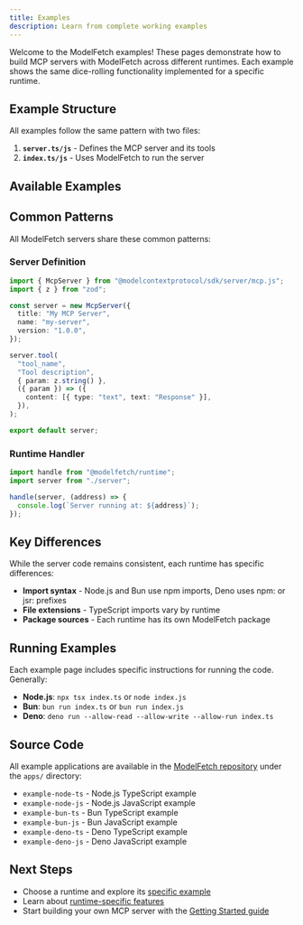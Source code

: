 ```yaml
---
title: Examples
description: Learn from complete working examples
---
```


Welcome to the ModelFetch examples! These pages demonstrate how to build MCP servers with ModelFetch across different runtimes. Each example shows the same dice-rolling functionality implemented for a specific runtime.

## Example Structure

All examples follow the same pattern with two files:

1. **`server.ts/js`** - Defines the MCP server and its tools
2. **`index.ts/js`** - Uses ModelFetch to run the server

## Available Examples

<Cards>
  <Card
    title="Node.js"
    description="MCP server examples for Node.js runtime"
    href="/docs/examples/node"
  />
  <Card
    title="Bun"
    description="MCP server examples for Bun runtime"
    href="/docs/examples/bun"
  />
  <Card
    title="Deno"
    description="MCP server examples for Deno runtime"
    href="/docs/examples/deno"
  />
</Cards>

## Common Patterns

All ModelFetch servers share these common patterns:

### Server Definition

```typescript
import { McpServer } from "@modelcontextprotocol/sdk/server/mcp.js";
import { z } from "zod";

const server = new McpServer({
  title: "My MCP Server",
  name: "my-server",
  version: "1.0.0",
});

server.tool(
  "tool_name",
  "Tool description",
  { param: z.string() },
  ({ param }) => ({
    content: [{ type: "text", text: "Response" }],
  }),
);

export default server;
```

### Runtime Handler

```typescript
import handle from "@modelfetch/runtime";
import server from "./server";

handle(server, (address) => {
  console.log(`Server running at: ${address}`);
});
```

## Key Differences

While the server code remains consistent, each runtime has specific differences:

- **Import syntax** - Node.js and Bun use npm imports, Deno uses npm: or jsr: prefixes
- **File extensions** - TypeScript imports vary by runtime
- **Package sources** - Each runtime has its own ModelFetch package

## Running Examples

Each example page includes specific instructions for running the code. Generally:

- **Node.js**: `npx tsx index.ts` or `node index.js`
- **Bun**: `bun run index.ts` or `bun run index.js`
- **Deno**: `deno run --allow-read --allow-write --allow-run index.ts`

## Source Code

All example applications are available in the [ModelFetch repository](https://github.com/phuctm97/modelfetch) under the `apps/` directory:

- `example-node-ts` - Node.js TypeScript example
- `example-node-js` - Node.js JavaScript example
- `example-bun-ts` - Bun TypeScript example
- `example-bun-js` - Bun JavaScript example
- `example-deno-ts` - Deno TypeScript example
- `example-deno-js` - Deno JavaScript example

## Next Steps

- Choose a runtime and explore its [specific example](/docs/examples/node)
- Learn about [runtime-specific features](/docs/runtimes/node)
- Start building your own MCP server with the [Getting Started guide](/docs/getting-started)
